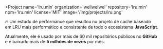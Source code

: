 
<Project
  name='lru.min'
  organization='wellwelwel'
  repository='lru.min'
  npm='lru.min'
  license='MIT'
  image='/img/projects/lru.png'
>

🔥 Um estudo de performance que resultou no projeto de cache baseado em LRU <Link to='https://github.com/wellwelwel/lru.min/blob/main/benchmark/README.md'>mais performático e consistente</Link> de todo o ecossistema **JavaScript**.

Atualmente, ele é usado por <Link to='https://github.com/wellwelwel/lru.min/network/dependents'>mais de 60 mil repositórios</Link> públicos no **GitHub** e é baixado mais de <strong>5 milhões de vezes</strong> por mês.

</Project>
